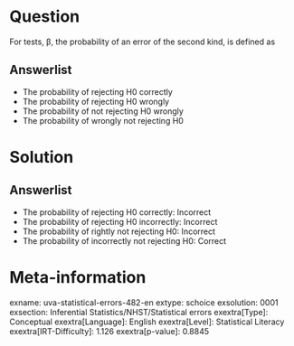 Question
========

For tests, β, the probability of an error of the second kind, is defined as

Answerlist
----------

* The probability of rejecting H0 correctly
* The probability of rejecting H0 wrongly
* The probability of not rejecting H0 wrongly
* The probability of wrongly not rejecting H0

Solution
========

Answerlist
----------

* The probability of rejecting H0 correctly: Incorrect
* The probability of rejecting H0 incorrectly: Incorrect
* The probability of rightly not rejecting H0: Incorrect
* The probability of incorrectly not rejecting H0: Correct

Meta-information
================
exname: uva-statistical-errors-482-en
extype: schoice
exsolution: 0001
exsection: Inferential Statistics/NHST/Statistical errors
exextra[Type]: Conceptual
exextra[Language]: English
exextra[Level]: Statistical Literacy
exextra[IRT-Difficulty]: 1.126
exextra[p-value]: 0.8845
